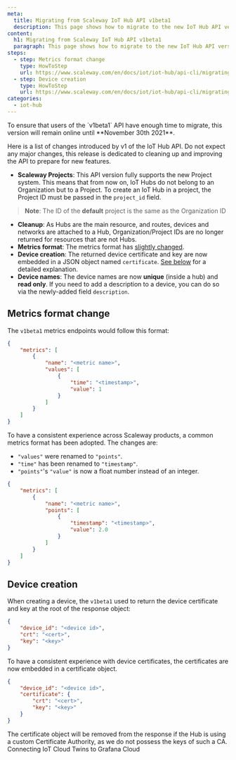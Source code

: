 ```yaml
---
meta:
  title: Migrating from Scaleway IoT Hub API v1beta1
  description: This page shows how to migrate to the new IoT Hub API version.
content:
  h1: Migrating from Scaleway IoT Hub API v1beta1
  paragraph: This page shows how to migrate to the new IoT Hub API version.
steps:
  - step: Metrics format change
    type: HowToStep
    url: https://www.scaleway.com/en/docs/iot/iot-hub/api-cli/migrating-from-api-v1/#-Metrics-format-change
  - step: Device creation
    type: HowToStep
    url: https://www.scaleway.com/en/docs/iot/iot-hub/api-cli/migrating-from-api-v1/#-Device-creation
categories: 
  - iot-hub
---
```


<Message type="important">
  To ensure that users of the `v1beta1` API have enough time to migrate, this version will remain online until **November 30th 2021**. 
</Message>

Here is a list of changes introduced by v1 of the IoT Hub API. Do not expect any major changes, this release is dedicated to cleaning up and improving the API to prepare for new features.

- **Scaleway Projects**: This API version fully supports the new Project system. This means that from now on, IoT Hubs do not belong to an Organization but to a Project. To create an IoT Hub in a project, the Project ID must be passed in the `project_id` field.
> **Note**: The ID of the **default** project is the same as the Organization ID
- **Cleanup**: As Hubs are the main resource, and routes, devices and networks are attached to a Hub, Organization/Project IDs are no longer returned for resources that are not Hubs.
- **Metrics format**: The metrics format has [slightly changed](#-Metrics-format-change).
- **Device creation**: The returned device certificate and key are now embedded in a JSON object named `certificate`. [See below](#-Device-creation) for a detailed explanation.
- **Device names**: The device names are now **unique** (inside a hub) and **read only**. If you need to add a description to a device, you can do so via the newly-added field `description`.

## Metrics format change

The `v1beta1` metrics endpoints would follow this format:

```json
{
    "metrics": [
        {
            "name": "<metric name>",
            "values": [
                {
                    "time": "<timestamp>",
                    "value": 1
                }
            ]
        }
    ]
}
```

To have a consistent experience across Scaleway products, a common metrics format has been adopted. The changes are:

- `"values"` were renamed to `"points"`.
- `"time"` has been renamed to `"timestamp"`.
- `"points"`'s `"value"` is now a float number instead of an integer.

```json
{
    "metrics": [
        {
            "name": "<metric name>",
            "points": [
                {
                    "timestamp": "<timestamp>",
                    "value": 2.0
                }
            ]
        }
    ]
}
```

## Device creation

When creating a device, the `v1beta1` used to return the device certificate and key at the root of the response object:

```json
{
    "device_id": "<device id>",
    "crt": "<cert>",
    "key": "<key>"
}
```

To have a consistent experience with device certificates, the certificates are now embedded in a certificate object.

```json
{
    "device_id": "<device id>",
    "certificate": {
        "crt": "<cert>",
        "key": "<key>"
    }
}
```

<Message type="important">
  The certificate object will be removed from the response if the Hub is using a custom Certificate Authority, as we do not possess the keys of such a CA.
</Message>


<Navigation title="See Also">
  <PreviousButton to="/iot/iot-hub/api-cli/connecting-twins-to-grafana-cloud/">Connecting IoT Cloud Twins to Grafana Cloud</PreviousButton>
</Navigation>
